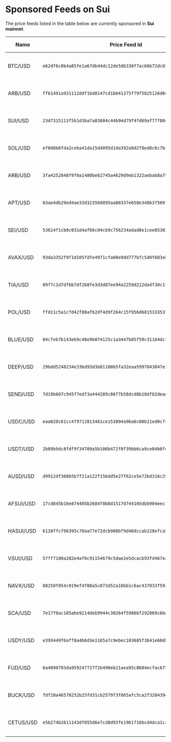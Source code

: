 # Sponsored Feeds on Sui

The price feeds listed in the table below are currently sponsored in **Sui mainnet**.

| Name      | Price Feed Id                                                      | Update Parameters                                   |
| --------- | ------------------------------------------------------------------ | --------------------------------------------------- |
| BTC/USD   | `e62df6c8b4a85fe1a67db44dc12de5db330f7ac66b72dc658afedf0f4a415b43` | **3** seconds heartbeat / **0.5%** price deviation  |
| ARB/USD   | `ff61491a931112ddf1bd8147cd1b641375f79f5825126d665480874634fd0ace` | **3** seconds heartbeat / **0.5%** price deviation  |
| SUI/USD   | `23d7315113f5b1d3ba7a83604c44b94d79f4fd69af77f804fc7f920a6dc65744` | **3** seconds heartbeat / **0.5%** price deviation  |
| SOL/USD   | `ef0d8b6fda2ceba41da15d4095d1da392a0d2f8ed0c6c7bc0f4cfac8c280b56d` | **3** seconds heartbeat / **0.5%** price deviation  |
| ARB/USD   | `3fa4252848f9f0a1480be62745a4629d9eb1322aebab8a791e344b3b9c1adcf5` | **15** seconds heartbeat / **0.5%** price deviation |
| APT/USD   | `03ae4db29ed4ae33d323568895aa00337e658e348b37509f5372ae51f0af00d5` | **15** seconds heartbeat / **0.5%** price deviation |
| SEI/USD   | `53614f1cb0c031d4af66c04cb9c756234adad0e1cee85303795091499a4084eb` | **15** seconds heartbeat / **0.5%** price deviation |
| AVAX/USD  | `93da3352f9f1d105fdfe4971cfa80e9dd777bfc5d0f683ebb6e1294b92137bb7` | **15** seconds heartbeat / **0.5%** price deviation |
| TIA/USD   | `09f7c1d7dfbb7df2b8fe3d3d87ee94a2259d212da4f30c1f0540d066dfa44723` | **15** seconds heartbeat / **0.5%** price deviation |
| POL/USD   | `ffd11c5a1cfd42f80afb2df4d9f264c15f956d68153335374ec10722edd70472` | **15** seconds heartbeat / **0.5%** price deviation |
| BLUE/USD  | `04cfeb7b143eb9c48e9b074125c1a3447b85f59c31164dc20c1beaa6f21f2b6b` | **15** seconds heartbeat / **0.5%** price deviation |
| DEEP/USD  | `29bdd5248234e33bd93d3b81100b5fa32eaa5997843847e2c2cb16d7c6d9f7ff` | **15** seconds heartbeat / **0.5%** price deviation |
| SEND/USD  | `7d19b607c945f7edf3a444289c86f7b58dcd8b18df82deadf925074807c99b59` | **15** seconds heartbeat / **0.5%** price deviation |
| USDC/USD  | `eaa020c61cc479712813461ce153894a96a6c00b21ed0cfc2798d1f9a9e9c94a` | **15** seconds heartbeat / **0.5%** price deviation |
| USDT/USD  | `2b89b9dc8fdf9f34709a5b106b472f0f39bb6ca9ce04b0fd7f2e971688e2e53b` | **15** seconds heartbeat / **0.5%** price deviation |
| AUSD/USD  | `d9912df360b5b7f21a122f15bdd5e27f62ce5e72bd316c291f7c86620e07fb2a` | **15** seconds heartbeat / **0.5%** price deviation |
| AFSUI/USD | `17cd845b16e874485b2684f8b8d1517d744105dbb904eec30222717f4bc9ee0d` | **15** seconds heartbeat / **0.5%** price deviation |
| HASUI/USD | `6120ffcf96395c70aa77e72dcb900bf9d40dccab228efca59a17b90ce423d5e8` | **15** seconds heartbeat / **0.5%** price deviation |
| VSUI/USD  | `57ff7100a282e4af0c91154679c5dae2e5dcacb93fd467ea9cb7e58afdcfde27` | **15** seconds heartbeat / **0.5%** price deviation |
| NAVX/USD  | `88250f854c019ef4f88a5c073d52a18bb1c6ac437033f5932cd017d24917ab46` | **15** seconds heartbeat / **0.5%** price deviation |
| SCA/USD   | `7e17f0ac105abe9214deb9944c30264f5986bf292869c6bd8e8da3ccd92d79bc` | **15** seconds heartbeat / **0.5%** price deviation |
| USDY/USD  | `e393449f6aff8a4b6d3e1165a7c9ebec103685f3b41e60db4277b5b6d10e7326` | **15** seconds heartbeat / **0.5%** price deviation |
| FUD/USD   | `6a4090703da959247727f2b490eb21aea95c8684ecfac675f432008830890c75` | **15** seconds heartbeat / **0.5%** price deviation |
| BUCK/USD  | `fdf28a46570252b25fd31cb257973f865afc5ca2f320439e45d95e0394bc7382` | **15** seconds heartbeat / **0.5%** price deviation |
| CETUS/USD | `e5b274b2611143df055d6e7cd8d93fe1961716bcd4dca1cad87a83bc1e78c1ef` | **15** seconds heartbeat / **0.5%** price deviation |
